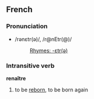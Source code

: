 ==French==
===Pronunciation===
*/rənɛtr(ə)/, /r@nEtr(@)/
*:[[Rhymes:French:-ɛtr(ə)|Rhymes: -ɛtr(ə)]]

===Intransitive verb===
'''renaître'''

#to be [[reborn]], to be born again